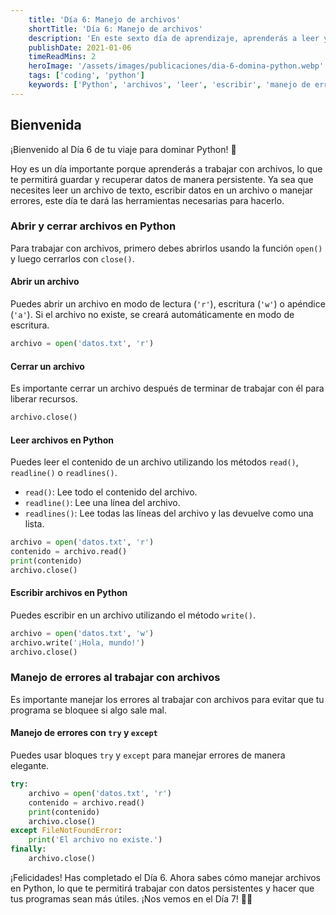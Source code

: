 ```yaml
---
    title: 'Día 6: Manejo de archivos'
    shortTitle: 'Día 6: Manejo de archivos'
    description: 'En este sexto día de aprendizaje, aprenderás a leer y escribir archivos en Python, una habilidad esencial para trabajar con datos.'
    publishDate: 2021-01-06
    timeReadMins: 2
    heroImage: '/assets/images/publicaciones/dia-6-domina-python.webp'
    tags: ['coding', 'python']
    keywords: ['Python', 'archivos', 'leer', 'escribir', 'manejo de errores', 'persistencia de datos']
---
```


## Bienvenida

¡Bienvenido al Día 6 de tu viaje para dominar Python! 🎉

Hoy es un día importante porque aprenderás a trabajar con archivos, lo que te permitirá guardar y recuperar datos de manera persistente. Ya sea que necesites leer un archivo de texto, escribir datos en un archivo o manejar errores, este día te dará las herramientas necesarias para hacerlo.

### Abrir y cerrar archivos en Python
Para trabajar con archivos, primero debes abrirlos usando la función `open()` y luego cerrarlos con `close()`.

#### Abrir un archivo
Puedes abrir un archivo en modo de lectura (`'r'`), escritura (`'w'`) o apéndice (`'a'`). Si el archivo no existe, se creará automáticamente en modo de escritura.

```python
archivo = open('datos.txt', 'r')
```

#### Cerrar un archivo
Es importante cerrar un archivo después de terminar de trabajar con él para liberar recursos.

```python
archivo.close()
```

#### Leer archivos en Python
Puedes leer el contenido de un archivo utilizando los métodos `read()`, `readline()` o `readlines()`.
- `read()`: Lee todo el contenido del archivo.
- `readline()`: Lee una línea del archivo.
- `readlines()`: Lee todas las líneas del archivo y las devuelve como una lista.

```python
archivo = open('datos.txt', 'r')
contenido = archivo.read()
print(contenido)
archivo.close()
```

#### Escribir archivos en Python
Puedes escribir en un archivo utilizando el método `write()`.

```python
archivo = open('datos.txt', 'w')
archivo.write('¡Hola, mundo!')
archivo.close()
```

### Manejo de errores al trabajar con archivos
Es importante manejar los errores al trabajar con archivos para evitar que tu programa se bloquee si algo sale mal.

#### Manejo de errores con `try` y `except`
Puedes usar bloques `try` y `except` para manejar errores de manera elegante.

```python
try:
    archivo = open('datos.txt', 'r')
    contenido = archivo.read()
    print(contenido)
    archivo.close()
except FileNotFoundError:
    print('El archivo no existe.')
finally:
    archivo.close()
```

¡Felicidades! Has completado el Día 6. Ahora sabes cómo manejar archivos en Python, lo que te permitirá trabajar con datos persistentes y hacer que tus programas sean más útiles. ¡Nos vemos en el Día 7! 🚀✨



